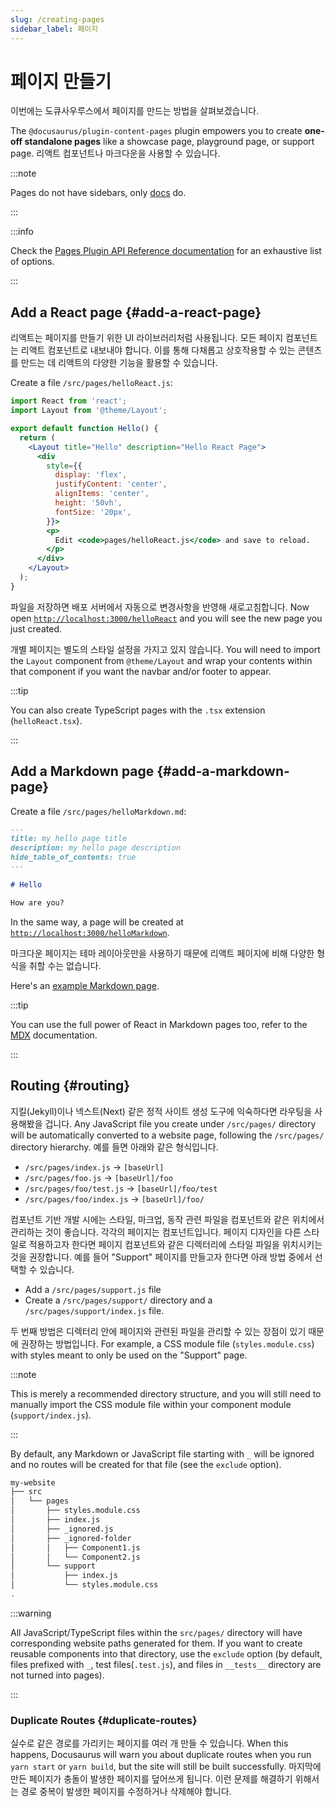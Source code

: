 ```yaml
---
slug: /creating-pages
sidebar_label: 페이지
---
```


# 페이지 만들기

이번에는 도큐사우루스에서 페이지를 만드는 방법을 살펴보겠습니다.

The `@docusaurus/plugin-content-pages` plugin empowers you to create **one-off standalone pages** like a showcase page, playground page, or support page. 리액트 컴포넌트나 마크다운을 사용할 수 있습니다.

:::note

Pages do not have sidebars, only [docs](./docs/docs-introduction.mdx) do.

:::

:::info

Check the [Pages Plugin API Reference documentation](./../api/plugins/plugin-content-pages.mdx) for an exhaustive list of options.

:::

## Add a React page {#add-a-react-page}

리액트는 페이지를 만들기 위한 UI 라이브러리처럼 사용됩니다. 모든 페이지 컴포넌트는 리액트 컴포넌트로 내보내야 합니다. 이를 통해 다채롭고 상호작용할 수 있는 콘텐츠를 만드는 데 리액트의 다양한 기능을 활용할 수 있습니다.

Create a file `/src/pages/helloReact.js`:

```jsx title="/src/pages/helloReact.js"
import React from 'react';
import Layout from '@theme/Layout';

export default function Hello() {
  return (
    <Layout title="Hello" description="Hello React Page">
      <div
        style={{
          display: 'flex',
          justifyContent: 'center',
          alignItems: 'center',
          height: '50vh',
          fontSize: '20px',
        }}>
        <p>
          Edit <code>pages/helloReact.js</code> and save to reload.
        </p>
      </div>
    </Layout>
  );
}
```

파일을 저장하면 배포 서버에서 자동으로 변경사항을 반영해 새로고침합니다. Now open [`http://localhost:3000/helloReact`](http://localhost:3000/helloReact) and you will see the new page you just created.

개별 페이지는 별도의 스타일 설정을 가지고 있지 않습니다. You will need to import the `Layout` component from `@theme/Layout` and wrap your contents within that component if you want the navbar and/or footer to appear.

:::tip

You can also create TypeScript pages with the `.tsx` extension (`helloReact.tsx`).

:::

## Add a Markdown page {#add-a-markdown-page}

Create a file `/src/pages/helloMarkdown.md`:

```md title="/src/pages/helloMarkdown.md"
---
title: my hello page title
description: my hello page description
hide_table_of_contents: true
---

# Hello

How are you?
```

In the same way, a page will be created at [`http://localhost:3000/helloMarkdown`](http://localhost:3000/helloMarkdown).

마크다운 페이지는 테마 레이아웃만을 사용하기 때문에 리액트 페이지에 비해 다양한 형식을 취할 수는 없습니다.

Here's an [example Markdown page](/examples/markdownPageExample).

:::tip

You can use the full power of React in Markdown pages too, refer to the [MDX](https://mdxjs.com/) documentation.

:::

## Routing {#routing}

지킬(Jekyll)이나 넥스트(Next) 같은 정적 사이트 생성 도구에 익숙하다면 라우팅을 사용해봤을 겁니다. Any JavaScript file you create under `/src/pages/` directory will be automatically converted to a website page, following the `/src/pages/` directory hierarchy. 예를 들면 아래와 같은 형식입니다.

- `/src/pages/index.js` → `[baseUrl]`
- `/src/pages/foo.js` → `[baseUrl]/foo`
- `/src/pages/foo/test.js` → `[baseUrl]/foo/test`
- `/src/pages/foo/index.js` → `[baseUrl]/foo/`

컴포넌트 기반 개발 시에는 스타일, 마크업, 동작 관련 파일을 컴포넌트와 같은 위치에서 관리하는 것이 좋습니다. 각각의 페이지는 컴포넌트입니다. 페이지 디자인을 다른 스타일로 적용하고자 한다면 페이지 컴포넌트와 같은 디렉터리에 스타일 파일을 위치시키는 것을 권장합니다. 예를 들어 "Support" 페이지를 만들고자 한다면 아래 방법 중에서 선택할 수 있습니다.

- Add a `/src/pages/support.js` file
- Create a `/src/pages/support/` directory and a `/src/pages/support/index.js` file.

두 번째 방법은 디렉터리 안에 페이지와 관련된 파일을 관리할 수 있는 장점이 있기 때문에 권장하는 방법입니다. For example, a CSS module file (`styles.module.css`) with styles meant to only be used on the "Support" page.

:::note

This is merely a recommended directory structure, and you will still need to manually import the CSS module file within your component module (`support/index.js`).

:::

By default, any Markdown or JavaScript file starting with `_` will be ignored and no routes will be created for that file (see the `exclude` option).

```bash
my-website
├── src
│   └── pages
│       ├── styles.module.css
│       ├── index.js
│       ├── _ignored.js
│       ├── _ignored-folder
│       │   ├── Component1.js
│       │   └── Component2.js
│       └── support
│           ├── index.js
│           └── styles.module.css
.
```

:::warning

All JavaScript/TypeScript files within the `src/pages/` directory will have corresponding website paths generated for them. If you want to create reusable components into that directory, use the `exclude` option (by default, files prefixed with `_`, test files(`.test.js`), and files in `__tests__` directory are not turned into pages).

:::

### Duplicate Routes {#duplicate-routes}

실수로 같은 경로를 가리키는 페이지를 여러 개 만들 수 있습니다. When this happens, Docusaurus will warn you about duplicate routes when you run `yarn start` or `yarn build`, but the site will still be built successfully. 마지막에 만든 페이지가 충돌이 발생한 페이지를 덮어쓰게 됩니다. 이런 문제를 해결하기 위해서는 경로 중복이 발생한 페이지를 수정하거나 삭제해야 합니다.
